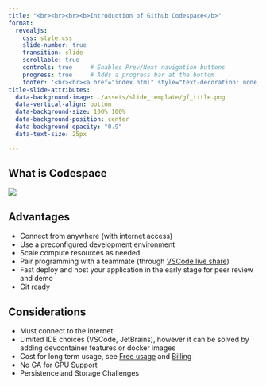 ```yaml
---
title: "<br><br><br><b>Introduction of Github Codespace</b>"
format:
  revealjs:
    css: style.css
    slide-number: true
    transition: slide
    scrollable: true
    controls: true     # Enables Prev/Next navigation buttons
    progress: true     # Adds a progress bar at the bottom
    footer: '<br><br><a href="index.html" style="text-decoration: none;">← Back to Home</a>'
title-slide-attributes:
  data-background-image: ./assets/slide_template/gf_title.png
  data-vertical-align: bottom
  data-background-size: 100% 100%
  data-background-position: center
  data-background-opacity: "0.9"
  data-text-size: 25px

---
```


## What is Codespace
:::{.standard-slide}
![](./assets/slide_intro/c1.png)
:::

## Advantages
:::{.standard-slide}
- Connect from anywhere (with internet access)
- Use a preconfigured development environment
- Scale compute resources as needed
- Pair programming with a teammate (through [VSCode live share](https://marketplace.visualstudio.com/items?itemName=MS-vsliveshare.vsliveshare))
- Fast deploy and host your application in the early stage for peer review and demo
- Git ready
:::

## Considerations
:::{.standard-slide}
- Must connect to the internet
- Limited IDE choices (VSCode, JetBrains), however it can be solved by adding devcontainer features or docker images
- Cost for long term usage, see
 [Free usage](https://docs.github.com/en/billing/managing-billing-for-your-products/managing-billing-for-github-codespaces/about-billing-for-github-codespaces#monthly-included-storage-and-core-hours-for-personal-accounts)
 and [Billing](https://docs.github.com/en/billing/managing-billing-for-your-products/managing-billing-for-github-codespaces/about-billing-for-github-codespaces#pricing-for-paid-usage)
- No GA for GPU Support
- Persistence and Storage Challenges
:::